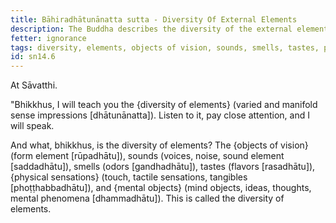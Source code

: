 ```yaml
---
title: Bāhiradhātunānatta sutta - Diversity Of External Elements
description: The Buddha describes the diversity of the external elements - 1) the objects of vision, 2) sounds, 3) smells, 4) tastes, 5) physical sensations, and 6) mental objects.
fetter: ignorance
tags: diversity, elements, objects of vision, sounds, smells, tastes, physical sensations, mental objects, form element, sound element, odor element, taste element, touch element, sn, sn12-21, sn14
id: sn14.6
---
```


At Sāvatthi.

"Bhikkhus, I will teach you the \{diversity of elements} (varied and manifold sense impressions [dhātunānatta]). Listen to it, pay close attention, and I will speak.

And what, bhikkhus, is the diversity of elements? The \{objects of vision} (form element [rūpadhātu]), sounds (voices, noise, sound element [saddadhātu]), smells (odors [gandhadhātu]), tastes (flavors [rasadhātu]), \{physical sensations} (touch, tactile sensations, tangibles [phoṭṭhabbadhātu]), and \{mental objects} (mind objects, ideas, thoughts, mental phenomena [dhammadhātu]). This is called the diversity of elements.